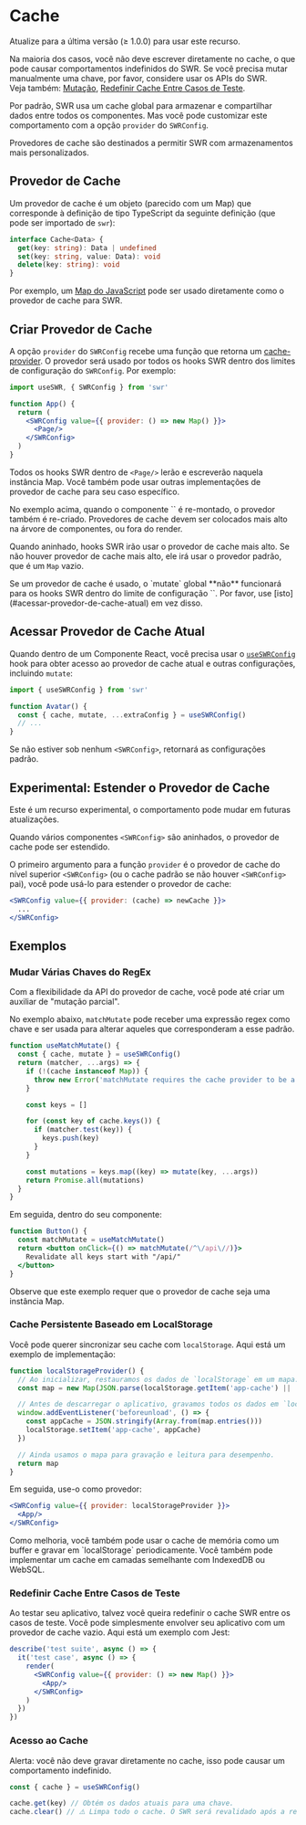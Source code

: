 
# Cache

<Callout>
    Atualize para a última versão (≥ 1.0.0) para usar este recurso.
</Callout>

<Callout emoji="⚠️">

Na maioria dos casos, você não deve escrever diretamente no cache, o que pode causar comportamentos indefinidos do SWR. Se você precisa mutar manualmente uma chave, por favor, considere usar os APIs do SWR.<br />
Veja também: [Mutação](/docs/mutation), [Redefinir Cache Entre Casos de Teste](#redefinir-cache-entre-casos-de-teste).

</Callout>

Por padrão, SWR usa um cache global para armazenar e compartilhar dados entre todos os componentes. Mas você pode customizar este comportamento com a opção `provider` do `SWRConfig`.

Provedores de cache são destinados a permitir SWR com armazenamentos mais personalizados.

## Provedor de Cache

Um provedor de cache é um objeto (parecido com um Map) que corresponde à definição de tipo TypeScript da seguinte definição (que pode ser importado de `swr`):

```typescript
interface Cache<Data> {
  get(key: string): Data | undefined
  set(key: string, value: Data): void
  delete(key: string): void
}
```

Por exemplo, um [Map do JavaScript](https://developer.mozilla.org/en-US/docs/Web/JavaScript/Reference/Global_Objects/Map) pode ser usado diretamente como o provedor de cache para SWR.

## Criar Provedor de Cache

A opção `provider` do `SWRConfig` recebe uma função que retorna um [cache-provider](#provedor-de-cache). O provedor será usado por todos os hooks SWR dentro dos limites de configuração do `SWRConfig`. Por exemplo:

```jsx
import useSWR, { SWRConfig } from 'swr'

function App() {
  return (
    <SWRConfig value={{ provider: () => new Map() }}>
      <Page/>
    </SWRConfig>
  )
}
```

Todos os hooks SWR dentro de `<Page/>` lerão e escreverão naquela instância Map. Você também pode usar outras implementações de provedor de cache para seu caso específico.

<Callout>
    No exemplo acima, quando o componente `<App/>` é re-montado, o provedor também é re-criado. Provedores de cache devem ser colocados mais alto na árvore de componentes, ou fora do render.
</Callout>


<div className="my-8">
  <Cache/>
</div>

Quando aninhado, hooks SWR irão usar o provedor de cache mais alto. Se não houver provedor de cache mais alto, ele irá usar o provedor padrão, que é um `Map` vazio.

<Callout emoji="⚠️">
    Se um provedor de cache é usado, o `mutate` global **não** funcionará para os hooks SWR dentro do limite de configuração `<SWRConfig>`. Por favor, use [isto](#acessar-provedor-de-cache-atual) em vez disso.
</Callout>

## Acessar Provedor de Cache Atual

Quando dentro de um Componente React, você precisa usar o [`useSWRConfig`](/docs/global-configuration#acesso-às-configurações-globais) hook para obter acesso ao provedor de cache atual e outras configurações, incluindo `mutate`:

```jsx
import { useSWRConfig } from 'swr'

function Avatar() {
  const { cache, mutate, ...extraConfig } = useSWRConfig()
  // ...
}
```

Se não estiver sob nenhum `<SWRConfig>`, retornará as configurações padrão.

## Experimental: Estender o Provedor de Cache

<Callout emoji="🧪">
   Este é um recurso experimental, o comportamento pode mudar em futuras atualizações.
</Callout>

Quando vários componentes `<SWRConfig>` são aninhados, o provedor de cache pode ser estendido.

O primeiro argumento para a função `provider` é o provedor de cache do nível superior `<SWRConfig>` (ou o cache padrão se não houver `<SWRConfig>` pai), você pode usá-lo para estender o provedor de cache:

```jsx
<SWRConfig value={{ provider: (cache) => newCache }}>
  ...
</SWRConfig>
```

## Exemplos

### Mudar Várias Chaves do RegEx

Com a flexibilidade da API do provedor de cache, você pode até criar um auxiliar de "mutação parcial".

No exemplo abaixo, `matchMutate` pode receber uma expressão regex como chave e ser usada para alterar aqueles que corresponderam a esse padrão.

```js
function useMatchMutate() {
  const { cache, mutate } = useSWRConfig()
  return (matcher, ...args) => {
    if (!(cache instanceof Map)) {
      throw new Error('matchMutate requires the cache provider to be a Map instance')
    }

    const keys = []

    for (const key of cache.keys()) {
      if (matcher.test(key)) {
        keys.push(key)
      }
    }

    const mutations = keys.map((key) => mutate(key, ...args))
    return Promise.all(mutations)
  }
}
```

Em seguida, dentro do seu componente:

```jsx
function Button() {
  const matchMutate = useMatchMutate()
  return <button onClick={() => matchMutate(/^\/api\//)}>
    Revalidate all keys start with "/api/"
  </button>
}
```

<Callout>
  Observe que este exemplo requer que o provedor de cache seja uma instância Map.
</Callout>

### Cache Persistente Baseado em LocalStorage

Você pode querer sincronizar seu cache com `localStorage`. Aqui está um exemplo de implementação:

```jsx
function localStorageProvider() {
  // Ao inicializar, restauramos os dados de `localStorage` em um mapa.
  const map = new Map(JSON.parse(localStorage.getItem('app-cache') || '[]'))

  // Antes de descarregar o aplicativo, gravamos todos os dados em `localStorage`.
  window.addEventListener('beforeunload', () => {
    const appCache = JSON.stringify(Array.from(map.entries()))
    localStorage.setItem('app-cache', appCache)
  })

  // Ainda usamos o mapa para gravação e leitura para desempenho.
  return map
}
```

Em seguida, use-o como provedor:

```jsx
<SWRConfig value={{ provider: localStorageProvider }}>
  <App/>
</SWRConfig>
```

<Callout>
  Como melhoria, você também pode usar o cache de memória como um buffer e gravar em `localStorage` periodicamente. Você também pode implementar um cache em camadas semelhante com IndexedDB ou WebSQL.
</Callout>

### Redefinir Cache Entre Casos de Teste

Ao testar seu aplicativo, talvez você queira redefinir o cache SWR entre os casos de teste. Você pode simplesmente envolver seu aplicativo com um provedor de cache vazio. Aqui está um exemplo com Jest:

```jsx
describe('test suite', async () => {
  it('test case', async () => {
    render(
      <SWRConfig value={{ provider: () => new Map() }}>
        <App/>
      </SWRConfig>
    )
  })
})
```

### Acesso ao Cache

Alerta: você não deve gravar diretamente no cache, isso pode causar um comportamento indefinido.

```jsx
const { cache } = useSWRConfig()

cache.get(key) // Obtém os dados atuais para uma chave.
cache.clear() // ⚠️ Limpa todo o cache. O SWR será revalidado após a re-renderização.
```
